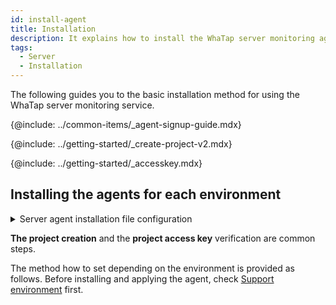 ```yaml
---
id: install-agent
title: Installation
description: It explains how to install the WhaTap server monitoring agent.
tags:
  - Server
  - Installation
---
```



The following guides you to the basic installation method for using the WhaTap server monitoring service.

{@include: ../common-items/_agent-signup-guide.mdx}  

<Youtube ko='ZLPbs0jnF9k' en='GHev0jbMrIQ' ja='GHev0jbMrIQ' />

{@include: ../getting-started/_create-project-v2.mdx}

{@include: ../getting-started/_accesskey.mdx} 

## Installing the agents for each environment

<details>
<summary>Server agent installation file configuration</summary>

{@include: ../common-items/_sv-cpf.mdx} 

{@include: ../common-items/_sv-lf-cpf.mdx}  

{@include: ../common-items/_sv-w-cpf.mdx} 

</details>

**The project creation** and the **project access key** verification are common steps. 

The method how to set depending on the environment is provided as follows. Before installing and applying the agent, check [Support environment](supported-spec) first.

<DocCardList/>
